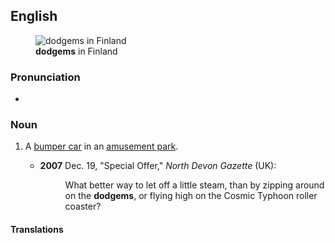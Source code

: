 ==English==
[[File:H2199 Bumper Cars - Autorata C.JPG|thumb|right|'''dodgems''' in Finland]]

===Pronunciation===
* {{a|UK}} {{IPA|en|/ˈdɒdʒ.əm/}}

===Noun===
{{en-noun}}

# {{lb|en|British}} A [[bumper car]] in an [[amusement park]].
#* '''2007''' Dec. 19, "Special Offer," ''North Devon Gazette'' (UK):
#*: What better way to let off a little steam, than by zipping around on the '''dodgems''', or flying high on the Cosmic Typhoon roller coaster?

====Translations====
{{trans-see|dodgem|bumper car}}